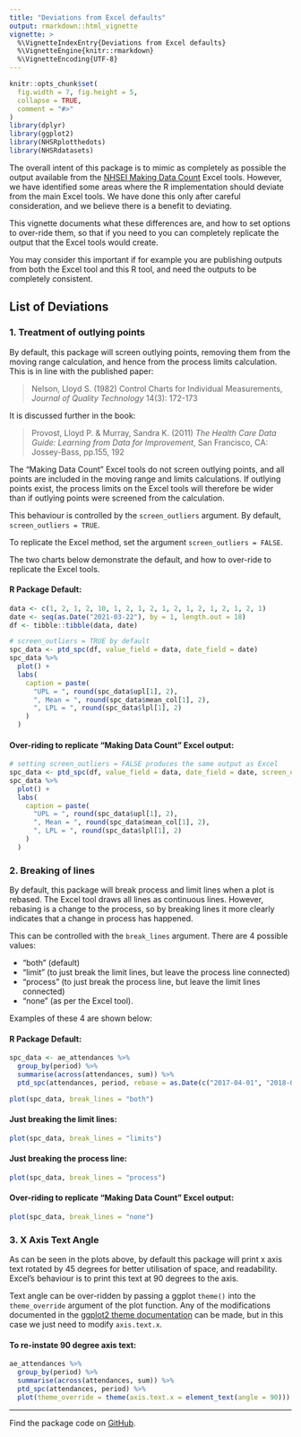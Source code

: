 ```yaml
---
title: "Deviations from Excel defaults"
output: rmarkdown::html_vignette
vignette: >
  %\VignetteIndexEntry{Deviations from Excel defaults}
  %\VignetteEngine{knitr::rmarkdown}
  %\VignetteEncoding{UTF-8}
---
```


```r
knitr::opts_chunk$set(
  fig.width = 7, fig.height = 5,
  collapse = TRUE,
  comment = "#>"
)
library(dplyr)
library(ggplot2)
library(NHSRplotthedots)
library(NHSRdatasets)
```

The overall intent of this package is to mimic as completely as possible the output available from the [NHSEI Making Data Count][mdc] Excel tools.
However, we have identified some areas where the R implementation should deviate from the main Excel tools.
We have done this only after careful consideration, and we believe there is a benefit to deviating.

This vignette documents what these differences are, and how to set options to over-ride them, so that if you need to you can completely replicate the output that the Excel tools would create.

You may consider this important if for example you are publishing outputs from both the Excel tool and this R tool, and need the outputs to be completely consistent.

## List of Deviations

### 1. Treatment of outlying points

By default, this package will screen outlying points, removing them from the moving range calculation, and hence from the process limits calculation.
This is in line with the published paper:

> Nelson, Lloyd S. (1982) Control Charts for Individual Measurements, _Journal of Quality Technology_ 14(3): 172-173

It is discussed further in the book:

> Provost, Lloyd P. & Murray, Sandra K. (2011) _The Health Care Data Guide: Learning from Data for Improvement_, San Francisco, CA: Jossey-Bass, pp.155, 192

The "Making Data Count" Excel tools do not screen outlying points, and all points are included in the moving range and limits calculations.
If outlying points exist, the process limits on the Excel tools will therefore be wider than if outlying points were screened from the calculation.

This behaviour is controlled by the `screen_outliers` argument.
By default, `screen_outliers = TRUE`.  

To replicate the Excel method, set the argument `screen_outliers = FALSE`.

The two charts below demonstrate the default, and how to over-ride to replicate the Excel tools.

#### R Package Default:

```r
data <- c(1, 2, 1, 2, 10, 1, 2, 1, 2, 1, 2, 1, 2, 1, 2, 1, 2, 1)
date <- seq(as.Date("2021-03-22"), by = 1, length.out = 18)
df <- tibble::tibble(data, date)

# screen_outliers = TRUE by default
spc_data <- ptd_spc(df, value_field = data, date_field = date)
spc_data %>%
  plot() +
  labs(
    caption = paste(
      "UPL = ", round(spc_data$upl[1], 2),
      ", Mean = ", round(spc_data$mean_col[1], 2),
      ", LPL = ", round(spc_data$lpl[1], 2)
    )
  )
```

#### Over-riding to replicate "Making Data Count" Excel output:

```r
# setting screen_outliers = FALSE produces the same output as Excel
spc_data <- ptd_spc(df, value_field = data, date_field = date, screen_outliers = FALSE)
spc_data %>%
  plot() +
  labs(
    caption = paste(
      "UPL = ", round(spc_data$upl[1], 2),
      ", Mean = ", round(spc_data$mean_col[1], 2),
      ", LPL = ", round(spc_data$lpl[1], 2)
    )
  )
```


### 2. Breaking of lines

By default, this package will break process and limit lines when a plot is rebased.
The Excel tool draws all lines as continuous lines.
However, rebasing is a change to the process, so by breaking lines it more clearly indicates that a change in process has happened.

This can be controlled with the `break_lines` argument.
There are 4 possible values:

  * "both" (default)
  * "limit" (to just break the limit lines, but leave the process line connected)
  * "process" (to just break the process line, but leave the limit lines connected)
  * "none" (as per the Excel tool).

Examples of these 4 are shown below:

#### R Package Default:

```r
spc_data <- ae_attendances %>%
  group_by(period) %>%
  summarise(across(attendances, sum)) %>%
  ptd_spc(attendances, period, rebase = as.Date(c("2017-04-01", "2018-04-01")))

plot(spc_data, break_lines = "both")
```

#### Just breaking the limit lines:

```r
plot(spc_data, break_lines = "limits")
```

#### Just breaking the process line:

```r
plot(spc_data, break_lines = "process")
```

#### Over-riding to replicate "Making Data Count" Excel output:

```r
plot(spc_data, break_lines = "none")
```

### 3. X Axis Text Angle

As can be seen in the plots above, by default this package will print x axis text rotated by 45 degrees for better utilisation of space, and readability.
Excel's behaviour is to print this text at 90 degrees to the axis. 

Text angle can be over-ridden by passing a ggplot `theme()` into the `theme_override` argument of the plot function.
Any of the modifications documented in the
    [ggplot2 theme documentation][gg_theme]
    can be made, but in this case we just need to modify `axis.text.x`.

#### To re-instate 90 degree axis text:

```r
ae_attendances %>%
  group_by(period) %>%
  summarise(across(attendances, sum)) %>%
  ptd_spc(attendances, period) %>%
  plot(theme_override = theme(axis.text.x = element_text(angle = 90)))
```

---
Find the package code on [GitHub][ptd_gh].

[mdc]: https://www.england.nhs.uk/publication/making-data-count/
[gg_theme]: https://ggplot2.tidyverse.org/reference/theme.html
[ptd_gh]: https://github.com/nhs-r-community/NHSRplotthedots
